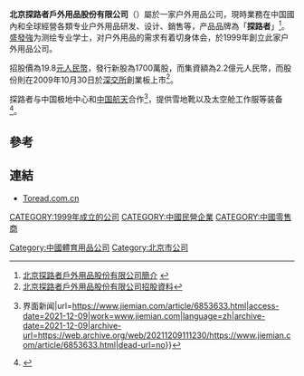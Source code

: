 
{{Infobox Company
| company_name = 北京探路者户外用品股份有限公司
| company_name_en = Beijing Toread Outdoor Products Company Limited
| company_logo = 
| company_type = 民营企业
| foundation = 1999年
| location = {{CHN}}[[北京市|北京市]][[昌平区|昌平区]][[回龙观镇|回龙观镇]][[金燕龙大厦|金燕龙大厦]]305室
| zip_code = 
| telephone_no = 
| key_people = [[盛发强|盛发强]] （创始人、董事長）
| area_served = [[中国大陆|中国大陆]]为主
| industry = [[户外用品|户外用品]]
| products = 户外服鞋、帐篷等装备
| footnotes = 
| homepage = http://www.toread.com.cn/
| intl = <!--Enter ''yes'' to change labels to international instead of US terminology-->
}}

'''北京探路者戶外用品股份有限公司'''（{{szse|300005}}）屬於一家户外用品公司，現時業務在中国國內和全球經營各類专业户外用品研发、设计、銷售等，产品品牌為「'''探路者'''」<ref>[http://www.toread.com.cn/company-introduction 北京探路者戶外用品股份有限公司簡介] {{Wayback|url=http://www.toread.com.cn/company-introduction |date=20120720015459 }}</ref>。[[盛發強|盛發強]]为测绘专业学士，对户外用品的需求有着切身体会，於1999年創立此家户外用品公司。

招股價為19.8[[元_(货币单位)|元人民幣]]，發行新股為1700萬股，而集資額為2.2億元人民幣，而股份則在2009年10月30日於[[深交所|深交所]]創業板上市<ref>[http://disclosure.szse.cn/m/finalpage/2009-09-24/57089063.PDF 北京探路者戶外用品股份有限公司招股資料]{{Dead link|date=2019年11月 |bot=InternetArchiveBot |fix-attempted=yes }}</ref>。

探路者与中国极地中心和[[中华人民共和国航天|中国航天]]合作<ref>{{Cite web|title=探路者凭什么能连续护航中国南北极考察队13年？{{!}}界面新闻|url=https://www.jiemian.com/article/6853633.html|access-date=2021-12-09|work=www.jiemian.com|language=zh|archive-date=2021-12-09|archive-url=https://web.archive.org/web/20211209111230/https://www.jiemian.com/article/6853633.html|dead-url=no}}</ref>，提供雪地靴以及太空舱工作服等装备<ref>{{Cite web|title=“神十三”上天 探路者13套装备为航天员保驾护航_载人航天|url=https://www.sohu.com/a/www.sohu.com/a/495814554_114977|access-date=2021-12-09|work=www.sohu.com|language=en}}</ref>。

==參考==
{{reflist}}

==連結==
*[http://www.toread.com.cn Toread.com.cn] {{Wayback|url=http://www.toread.com.cn/ |date=20210214105403 }}

{{SZSECI}}

[[Category:中國體育用品公司|Category:中國體育用品公司]]
[[CATEGORY:1999年成立的公司|CATEGORY:1999年成立的公司]]
[[CATEGORY:中國民營企業|CATEGORY:中國民營企業]]
[[CATEGORY:中國零售商|CATEGORY:中國零售商]]
[[Category:北京市公司|Category:北京市公司]]